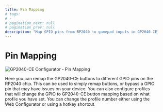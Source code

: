 ---
title: Pin Mapping
# tags:
# -
# pagination_next: null
# pagination_prev: null
description: "Map GPIO pins from RP2040 to gamepad inputs in GP2040-CE"
---

# Pin Mapping

![GP2040-CE Configurator - Pin Mapping](../../assets/images/gpc-pin-mapping.png)

Here you can remap the GP2040-CE buttons to different GPIO pins on the RP2040 chip. This can be used to simply remap buttons, or bypass a GPIO pin that may have issues on your device.
You can also configure profiles that will change the GPIO to GP2040-CE button mapping based on what profile you have set. You can change the profile number either using the Web Configurator or using a hotkey shortcut.
